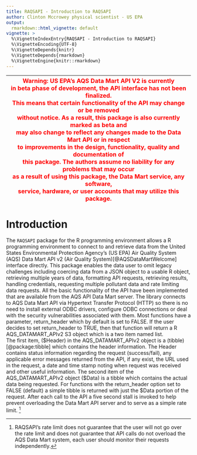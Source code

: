 ```yaml
---
title: RAQSAPI - Introduction to RAQSAPI
author: Clinton Mccrowey physical scientist - US EPA
output:
  rmarkdown::html_vignette: default
vignette: >
  %\VignetteIndexEntry{RAQSAPI - Introduction to RAQSAPI}
  %\VignetteEncoding{UTF-8}
  %\VignetteDepends{knitr}
  %\VignetteDepends{rmarkdown}
  %\VignetteEngine{knitr::rmarkdown}
---
```


| <span style="color:red"> Warning: US EPA's AQS Data Mart API V2 is currently \
in beta phase of development, the API interface has not been finalized. \
This means that certain functionality of the API may change or be removed \
without notice. As a result, this package is also currently marked as beta and \
may also change to reflect any changes made to the Data Mart API or in respect \
to improvements in the design, functionality, quality and documentation of \
this package. The authors assume no liability for any problems that may occur \
as a result of using this package, the Data Mart service, any software, \
service, hardware, or user accounts that may utilize this package. </span> |
| -- |

# Introduction

The `RAQSAPI` package for the R programming environment allows a R programming
  environment to connect to and retrieve data from the United States
  Environmental Protection Agency's (US EPA) Air Quality System (AQS) Data Mart
  API v2 (Air Quality System)[@AQSDataMartWelcome]
  interface directly. This package enables the data user to omit legacy
  challenges including coercing data from a JSON object to a usable R object,
  retrieving multiple years of data, formatting API requests, retrieving
  results, handling credentials, requesting multiple pollutant data and rate
  limiting data requests. All the basic functionality of the API have been
  implemented that are available from the AQS API Data Mart server. The library
  connects to AQS Data Mart API via Hypertext Transfer Protocol (HTTP) so there
  is no need to install external ODBC drivers, configure ODBC connections or
  deal with the security vulnerabilities associated with them. Most functions
  have a parameter, return_header which by default is set to FALSE. If the user
  decides to set return_header to TRUE, then that function will return a R
  AQS_DATAMART_APIv2 S3 object which is a two item named list.  
  The first item, (\$Header) in the AQS_DATAMART_APIv2 object is a
  (tibble)[@package:tibble] 
  which contains the header information. The Header contains status
  information regarding the request (success/fail), any applicable error
  messages returned from the API, if any exist, the URL used in the request, a
  date and time stamp noting when request was received and other useful
  information. The second item of the AQS_DATAMART_APIv2 object (\$Data) is a
  tibble which contains the actual data being requested. For functions with the
  return_header option set to FALSE (default) a simple tibble is returned with
  just the $Data portion of the request. After each call to the API a five
  second stall is invoked to help prevent overloading the Data Mart API server
  and to serve as a simple rate limit.  ^[RAQSAPI's rate limit does not
  guarantee that the user will not go over the rate limit and does not guarantee
  that API calls do not overload the AQS Data Mart system, each user should
  monitor their requests independently.]
